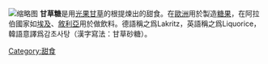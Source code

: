 {{expand|time=2017-02-27T02:40:15+00:00}}
{{unreferenced|time=2017-02-27T02:40:15+00:00}}
[[File:Halva_sugar_free_liqorice.jpg|缩略图]]
'''甘草糖'''是用[[光果甘草|光果甘草]]的根提煉出的甜食。在[[歐洲|歐洲]]用於製造[[糖果|糖果]]，在阿拉伯國家如[[埃及|埃及]]、[[敘利亞|敘利亞]]用於做飲料。德語稱之爲Lakritz，英語稱之爲Liquorice，韓語意譯爲감초사탕（漢字寫法：甘草砂糖）。

[[Category:甜食|Category:甜食]]